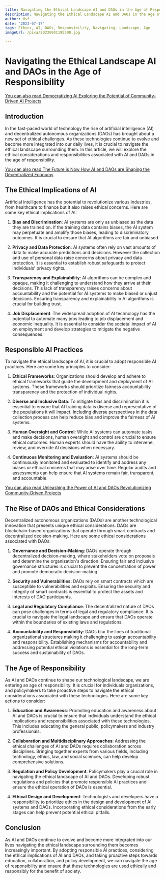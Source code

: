 ```yaml
---
title: Navigating the Ethical Landscape AI and DAOs in the Age of Responsibility
description: Navigating the Ethical Landscape AI and DAOs in the Age of Responsibility
author: Usf
date: '2023-07-17'
tags: Ethics, AI, DAOs, Responsibility, Navigating, Landscape, Age
imageUrl: /pixa/20230801195500.jpg

---
```

# Navigating the Ethical  Landscape  AI and DAOs in the Age of Responsibility

[You can also read Democratizing AI Exploring the Potential of Community-Driven AI Projects](Democratizing%20AI%20Exploring%20the%20Potential%20of%20Community-Driven%20AI%20Projects)


## Introduction

In  the fast-paced world of technology the rise of artificial intelligence (AI) and decentralized autonomous organizations  (DAOs) has brought  about a new set of ethical challenges.  As these technologies continue to evolve and become more integrated into our daily lives, it is crucial to navigate the ethical landscape surrounding them. In this article, we will explore the  ethical considerations and responsibilities associated with AI and DAOs in the age of responsibility.

[You can also  read The Future is Now How AI and DAOs are Shaping the Decentralized Economy](The%20Future%20is%20Now%20How%20AI%20and%20DAOs%20are%20Shaping%20the%20Decentralized%20Economy)


## The Ethical Implications of  AI

Artificial intelligence has the potential to revolutionize various industries,  from healthcare to finance but it also raises ethical concerns. Here  are some  key ethical implications of AI:

1. **Bias and Discrimination**: AI systems are only  as unbiased as the data  they are trained on. If the training data contains biases, the AI system may perpetuate and amplify those biases, leading to discriminatory outcomes. It is crucial to ensure that AI  algorithms are fair and unbiased.

2. **Privacy  and Data Protection**: AI systems often rely on vast amounts  of data to make  accurate predictions and decisions. However  the collection and use of personal data raise  concerns about privacy  and data protection. It is essential to establish robust safeguards to protect individuals' privacy rights.

3. **Transparency and Explainability**: AI algorithms can be complex and opaque, making it challenging to understand how they arrive at their decisions. This lack of  transparency raises concerns about accountability and the potential for AI systems to make biased or unjust decisions. Ensuring transparency and explainability in AI algorithms is crucial for building trust.

4. **Job  Displacement**: The widespread adoption of AI technology has the potential to automate many jobs  leading to job displacement  and economic  inequality. It is essential to consider the  societal impact of AI  on employment and develop strategies to mitigate the negative consequences.

## Responsible AI  Practices

To navigate the ethical landscape of AI, it is crucial to  adopt  responsible AI practices.  Here are some key principles to  consider:

1. **Ethical Frameworks**: Organizations should develop and  adhere to ethical frameworks that guide the development and deployment of AI systems.  These frameworks should prioritize fairness  accountability transparency and the protection of individual rights.

2. **Diverse  and Inclusive Data**: To mitigate bias and discrimination it is essential to ensure that AI training data is diverse and representative of the populations it will impact. Including diverse perspectives in the data collection process  can  help reduce bias and improve the fairness of AI systems.

3. **Human Oversight and Control**: While AI systems can automate tasks and make decisions, human oversight and control are crucial to ensure ethical outcomes. Human experts should have  the ability to intervene, review, and override AI decisions when necessary.

4. **Continuous Monitoring and Evaluation**: AI systems should be continuously monitored and evaluated  to identify and address any biases or ethical concerns that may arise over time. Regular audits and assessments can help ensure that  AI systems remain fair, transparent, and accountable.

[You can also read Unleashing the Power of  AI and DAOs Revolutionizing Community-Driven  Projects](Unleashing%20the%20Power%20of%20AI%20and%20DAOs%20Revolutionizing%20Community-Driven%20Projects)


##  The Rise of DAOs and Ethical Considerations

Decentralized autonomous organizations (DAOs) are another technological innovation that  presents unique  ethical considerations. DAOs are blockchain-based organizations that operate through smart contracts and decentralized decision-making. Here are some ethical considerations associated with DAOs:

1. **Governance  and Decision-Making**: DAOs operate through decentralized decision-making, where stakeholders vote on proposals and determine the organization's  direction. Ensuring fair and inclusive governance structures is  crucial to prevent  the concentration of power and promote democratic  decision-making.

2. **Security and  Vulnerabilities**: DAOs rely on smart contracts which are susceptible to vulnerabilities and exploits. Ensuring the security and integrity of smart  contracts is  essential to protect the assets  and interests  of DAO participants.

3. **Legal and Regulatory Compliance**: The decentralized nature of DAOs can pose  challenges in terms of legal and regulatory compliance. It is crucial to navigate  the legal landscape and  ensure that DAOs operate within the boundaries of  existing laws and  regulations.

4.  **Accountability and Responsibility**: DAOs blur the lines of traditional organizational structures making it  challenging to assign accountability and responsibility. Establishing mechanisms for accountability  and  addressing potential ethical violations is essential for the long-term success and sustainability of DAOs.

## The  Age of Responsibility

As AI  and DAOs continue to  shape our technological landscape, we are entering an age of responsibility. It  is crucial for individuals organizations, and policymakers  to take proactive steps to navigate the ethical considerations associated  with these technologies. Here are some key actions  to consider:

1. **Education and  Awareness**: Promoting education and awareness about AI and DAOs is crucial to ensure that individuals understand the ethical implications and responsibilities associated  with these technologies. This  includes educating the general public,  policymakers and industry  professionals.

2. **Collaboration and Multidisciplinary Approaches**: Addressing the ethical challenges  of AI and DAOs requires collaboration across disciplines. Bringing together experts from various fields, including technology, ethics, law, and social sciences, can help develop  comprehensive solutions.

3. **Regulation and Policy  Development**: Policymakers play a crucial role in navigating the ethical landscape  of AI and DAOs. Developing robust regulations  and  policies that promote responsible AI practices and ensure the ethical operation of DAOs is essential.

4. **Ethical Design  and Development**: Technologists and developers have a responsibility to prioritize ethics in the design and  development of AI systems  and DAOs.  Incorporating ethical considerations from the early stages  can help prevent potential ethical pitfalls.

## Conclusion

As AI and DAOs continue  to evolve and become more integrated into our lives navigating the ethical  landscape surrounding them becomes increasingly important. By adopting responsible  AI practices, considering the ethical implications of AI and DAOs, and taking proactive steps towards education, collaboration, and policy  development, we can navigate the age of  responsibility and ensure  that these  technologies are  used ethically and responsibly for the benefit of society.